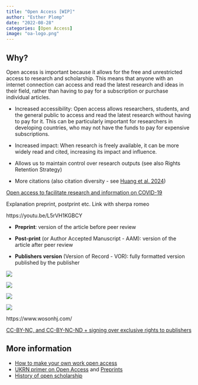 ---
title: "Open Access [WIP]"
author: "Esther Plomp"
date: "2022-08-28"
categories: [Open Access]
image: "oa-logo.png"
---

## Why?

Open access is important because it allows for the free and unrestricted access to research and scholarship. This means that anyone with an internet connection can access and read the latest research and ideas in their field, rather than having to pay for a subscription or purchase individual articles.

-   Increased accessibility: Open access allows researchers, students, and the general public to access and read the latest research without having to pay for it. This can be particularly important for researchers in developing countries, who may not have the funds to pay for expensive subscriptions.

-   Increased impact: When research is freely available, it can be more widely read and cited, increasing its impact and influence.

-   Allows us to maintain control over research outputs (see also Rights Retention Strategy)

-   More citations (also citation diversity - see [Huang et al. 2024](https://doi.org/10.1007/s11192-023-04894-0))

[Open access to facilitate research and information on COVID-19](https://en.unesco.org/covid19/communicationinformationresponse/opensolutions)

Explanation preprint, postprint etc. Link with sherpa romeo

https://youtu.be/L5rVH1KGBCY

-   **Preprint**: version of the article before peer review

-   **Post-print** (or Author Accepted Manuscript - AAM): version of the article after peer review

-   **Publishers version** (Version of Record - VOR): fully formatted version published by the publisher

![](images/paste-4A0F3BC6.png)

![](images/article_repositories.png)

[![](images/FeDYFh6X0AAFBOr.jpg)](https://twitter.com/AStrasser116/status/1576648460194807808/photo/1)

![](images/paste-C573648A.png)

https://www.wosonhj.com/

[CC-BY-NC, and CC-BY-NC-ND + signing over exclusive rights to publishers](https://www.authorsalliance.org/2023/06/05/read-your-open-access-publishing-agreements-or-how-you-might-accidentally-give-elsevier-or-wiley-the-exclusive-right-to-profit-from-your-oa-article/)

## More information

-   [How to make your own work open access](https://cyber.harvard.edu/hoap/How_to_make_your_own_work_open_access)
-   [UKRN primer on Open Access](https://osf.io/94rsp/) and [Preprints](https://osf.io/m4zyh/)
-   [History of open scholarship](https://open-science.cwts.nl/introduction/open-scholarly-communication/history-of-open-scholarship)
